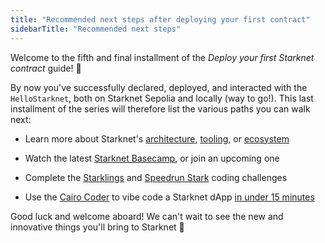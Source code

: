 ```yaml
---
title: "Recommended next steps after deploying your first contract"
sidebarTitle: "Recommended next steps"
---
```


Welcome to the fifth and final installment of the *Deploy your first Starknet contract* guide! 🥇

By now you've successfully declared, deployed, and interacted with the `HelloStarknet`, both on Starknet Sepolia and locally (way to go!). This last installment of the series will therefore list the various paths you can walk next:

* Learn more about Starknet's [architecture](/architecture/overview/), [tooling](/tools/overview/), or [ecosystem](/ecosystem/integrations/)

* Watch the latest [Starknet Basecamp](https://starknet.notion.site/Starknet-Basecamp-Hub-1541b3c1f49f439da872d3d71647d834), or join an upcoming one

* Complete the [Starklings](https://starklings.app/) and [Speedrun Stark](https://speedrunstark.com/) coding challenges

* Use the [Cairo Coder](https://www.cairo-coder.com/) to vibe code a Starknet dApp [in under 15 minutes](https://x.com/akashneelesh/status/1937604905809617339)

Good luck and welcome aboard! We can't wait to see the new and innovative things you'll bring to Starknet 🌟